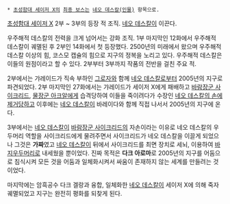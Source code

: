  * [[초성함대 세이저 X]]의 [[최종 보스]]는 [[네오 데스칼(인물)]] 항목으로.

[[초성함대 세이저 X]] 2부 ~ 3부의 등장 적 조직. [[네오 데스칼(인물)|네오 데스칼]]이 이끈다.

우주해적 데스칼의 전력을 크게 넘어서는 강화 조직. 1부 마지막인 12화에서 우주해적 데스칼이 궤멸된 후 2부인 14화에서 첫 등장했다. 2500년의 미래에서 왔으며 우주해적 데스칼 이상의 힘, 코스모 캡슐의 힘으로 지구의 정복을 노리고 있다. 우주해적 데스칼은 이들의 원점이라고 할 수 있다. 2부부터 3부까지 작품의 전반을 걸친 주요 적.

2부에서는 갸레이드가 직속 부하인 [[그로자#s-2|그로자]]와 함께 [[네오 데스칼(인물)|네오 데스칼]]로부터 2005년의 지구로 파견되었다. 2부 마지막인 27화에서는 갸레이드가 세이저 X에게 패배하고 [[바람장군 사이크리드]], [[물장군 아크알]]에게 습격당하여 이들을 죽이려다가 수장인 [[네오 데스칼(인물)|네오 데스칼]][[팀킬하는 보스|의 손에 제거당하고]] 이후에는 [[네오 데스칼(인물)|네오 데스칼]]이 바레이다와 함께 직접 나서서 2005년의 지구에 온다.

3부에서는 [[네오 데스칼(인물)|네오 데스칼]]이 [[바람장군 사이크리드]]의 자손이라는 이유로 네오 데스칼의 우두머리 역할을 사이크리드에게 물려주면서 사이크리드가 네오 데스칼을 이끌게 되었으나 그것은 '''가짜'''였고 [[네오 데스칼(인물)|네오 데스칼]]이 뒤에서 사이크리드를 최면 장치로 세뇌, 이용하여 [[바지사장|바지우두머리]]로 내세웠을 뿐이었다. 진짜 목적은 '''다크 아로마'''로 2005년의 지구를 어둠으로 침식시켜 모든 것을 어둠과 일체화시켜서 싸움이 존재하지 않는 세계를 만들려는 것이었다.

마지막에는 암흑공수 다크 겔랑과 융합, 일체화한 [[네오 데스칼(인물)|네오 데스칼]]이 세이저 X에 의해 죽자 궤멸되었고 지구는 완전히 평화를 되찾게 된다.
